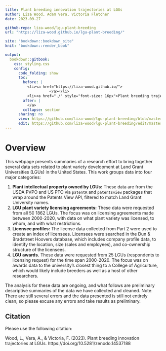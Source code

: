 ```yaml
---
title: Plant breeding innovation trajectories at LGUs
author: Liza Wood, Adam Vera, Victoria Fletcher 
date: 2023-09-27

github-repo: liza-wood/lgu-plant-breeding
url: "https://liza-wood.github.io/lgu-plant-breeding/"

site: "bookdown::bookdown_site"
knit: "bookdown::render_book"

output:
  bookdown::gitbook:
    css: styling.css
    config:
      code_folding: show
      toc: 
        before: |
          <li><a href="https://liza-wood.github.io/">
                    </a></li>
          <li><a href="./" style="font-size: 16px">Plant breeding trajectories</a></li>
        after: |
          </a>
        collapse: section
      sharing: no
      view: https://github.com/liza-wood/lgu-plant-breeding/blob/master/%s
      edit: https://github.com/liza-wood/lgu-plant-breeding/edit/master/%s
---
```


# Overview {-}

This webpage presents summaries of a research effort to bring together several data sets related to plant variety development at Land Grant Universities (LGUs) in the United States. This work groups data into four major categories:  

1. **Plant intellectual property owned by LGUs:** These data are from the USDA PVPO and US PTO via `patentR` and `patentsview` packages that wrap around the Patents View API, filtered to match Land Grant University names.  
2. **LGU plant variety licensing agreements:** These data were requested from all 50 1862 LGUs. The focus was on licensing agreements made between 2000-2020, with data on what plant variety was licensed, to whom, and with what restrictions. 
3. **Licensee profiles:** The license data collected from Part 2 were used to create an index of licensees. Licensees were searched in the Dun & Bradstreet Hoovers database, which includes company profile data, to identify the location, size (sales and employees), and co-ownership structure of the licensees. 
4. **LGU awards.** These data were requested from 25 LGUs (respondents to licensing request) for the time span 2000-2020. The focus was on awards data to the university's closest thing to a College of Agriculture, which would likely include breeders as well as a host of other researchers.  

The analysis for these data are ongoing, and what follows are preliminary descriptive summaries of the data we have collected and cleaned. Note: There are still several errors and the data presented is still not entirely clean, so please excuse any errors and take results as preliminary. 

## Citation {-} 

Please use the following citation:

Wood, L., Vera, A., & Victoria, F. (2023). Plant breeding innovation trajectories at LGUs. https://doi.org/10.5281/zenodo.14537188

<!-- Google tag (gtag.js) -->
<script async src="https://www.googletagmanager.com/gtag/js?id=G-HJX1JG1FCV"></script>
<script>
  window.dataLayer = window.dataLayer || [];
  function gtag(){dataLayer.push(arguments);}
  gtag('js', new Date());

  gtag('config', 'G-HJX1JG1FCV');
</script>